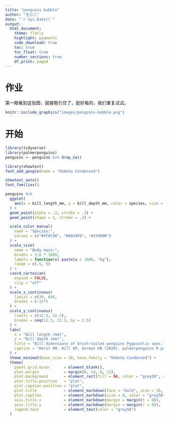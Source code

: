 ```yaml
---
title: "penguins bubble"
author: "王小二"
date: "`r Sys.Date()`"
output: 
  html_document:
    theme: flatly
    highlight: pygments
    code_download: true
    toc: true
    toc_float: true
    number_sections: true
    df_print: paged
---
```



# 作业

第一眼看到这张图，就被吸引住了，挺好看的，我们重复试试。

```r
knitr::include_graphics("images/penguins-bubble.png")
```



# 开始
```r
library(tidyverse)
library(palmerpenguins)
penguins <- penguins %>% drop_na()
```


```r
library(showtext)
font_add_google(name = "Roboto Condensed")

showtext_auto()
font_families()
```




```r
penguins %>% 
  ggplot(
    aes(x = bill_length_mm, y = bill_depth_mm, color = species, size = body_mass_g)
  ) +
  geom_point(alpha = .2, stroke = .3) +
  geom_point(shape = 1, stroke = .3) +

  scale_color_manual(
    name = "Species:",
    values = c("#FF8C00", "#A034F0", "#159090")
  ) +
  scale_size(
    name = "Body mass:",
    breaks = 3:6 * 1000,
    labels = function(x) paste(x / 1000, "kg"),
    range = c(.5, 5)
  ) +
  coord_cartesian(
    expand = FALSE,
    clip = "off"
  ) +
  scale_x_continuous(
    limits = c(30, 60),
    breaks = 6:12*5
  ) +
  scale_y_continuous(
    limits = c(12.5, 22.5),
    breaks = seq(12.5, 22.5, by = 2.5)
  ) +
  labs(
    x = "Bill length (mm)",
    y = "Bill depth (mm)",
    title = "Bill dimensions of brush-tailed penguins Pygoscelis spec.",
    caption = "Horst AM, Hill AP, Gorman KB (2020). palmerpenguins R package version 0.1.0"
  ) +
  theme_minimal(base_size = 10, base_family = "Roboto Condensed") +
  theme(
    panel.grid.minor      = element_blank(),
    plot.margin           = margin(0, 14, 0, 12),
    plot.background       = element_rect(fill = NA, color = "grey50", size = 1),
    plot.title.position   = "plot",
    plot.caption.position = "plot",
    plot.title            = element_markdown(face = "bold", size = 16, margin = margin(12, 0, 12, 0)),
    plot.caption          = element_markdown(size = 8, color = "grey50", margin = margin(12, 0, 6, 0)),
    axis.title.x          = element_markdown(margin = margin(t = 8)),
    axis.title.y          = element_markdown(margin = margin(r = 8)),
    legend.text           = element_text(color = "grey50")
  )

```

